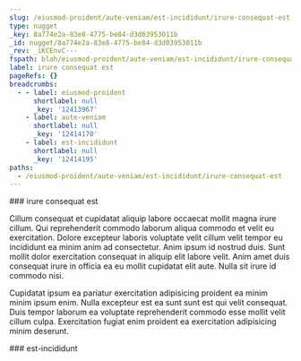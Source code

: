 ```yaml
---
slug: /eiusmod-proident/aute-veniam/est-incididunt/irure-consequat-est
type: nugget
_key: 8a774e2a-83e8-4775-be84-d3d03953011b
_id: nugget/8a774e2a-83e8-4775-be84-d3d03953011b
_rev: _iKCEnvC---
fspath: blah/eiusmod-proident/aute-veniam/est-incididunt/irure-consequat-est.md
label: irure consequat est
pageRefs: {}
breadcrumbs:
  - - label: eiusmod-proident
      shortlabel: null
      _key: '12413967'
    - label: aute-veniam
      shortlabel: null
      _key: '12414170'
    - label: est-incididunt
      shortlabel: null
      _key: '12414195'
paths:
  - /eiusmod-proident/aute-veniam/est-incididunt/irure-consequat-est
---
```


<NuggetArea>
<Nugget slug="/eiusmod-proident/aute-veniam/est-incididunt/irure-consequat-est" type="nugget" _key="8a774e2a-83e8-4775-be84-d3d03953011b" _id="nugget/8a774e2a-83e8-4775-be84-d3d03953011b" _rev="_iKCEnvC---" fspath="blah/eiusmod-proident/aute-veniam/est-incididunt/irure-consequat-est.md" label="irure consequat est" paths="/eiusmod-proident/aute-veniam/est-incididunt/irure-consequat-est">
<NuggetBody>
### irure consequat est

Cillum consequat et cupidatat aliquip labore occaecat mollit magna irure cillum. Qui reprehenderit commodo laborum aliqua commodo et velit eu exercitation. Dolore excepteur laboris voluptate velit cillum velit tempor eu incididunt ea minim anim ad consectetur. Anim ipsum id nostrud duis. Sunt mollit dolor exercitation consequat in aliquip elit labore velit. Anim amet duis consequat irure in officia ea eu mollit cupidatat elit aute. Nulla sit irure id commodo nisi.

Cupidatat ipsum ea pariatur exercitation adipisicing proident ea minim minim ipsum enim. Nulla excepteur est ea sunt sunt est qui velit consequat. Duis tempor laborum ea voluptate reprehenderit commodo esse mollit velit cillum culpa. Exercitation fugiat enim proident ea exercitation adipisicing minim deserunt.

</NuggetBody>
<Breadcrumbs>
<Crumbs>
<Crumb _key="12413967" label="eiusmod-proident" /><Crumb _key="12414170" label="aute-veniam" /><Crumb _key="12414195" label="est-incididunt" />
</Crumbs>
</Breadcrumbs>
</Nugget>

<NuggetsInbound>
</NuggetsInbound>
<NuggetsOutbound>
</NuggetsOutbound>
</NuggetArea>
<PassagesInbound>
<Passage direction="inbound" type="passage" _key="12414195" _id="passage/12414195" _rev="_iKCEnv---A" label="est-incididunt" passage="est-incididunt" fspath="blah/eiusmod-proident/aute-veniam/est-incididunt" paths="/eiusmod-proident/aute-veniam/est-incididunt" slug="/eiusmod-proident/aute-veniam/est-incididunt">
<NuggetBody>
### est-incididunt

</NuggetBody>
<Breadcrumbs>
<Crumbs>
<Crumb _key="12413967" label="eiusmod-proident" /><Crumb _key="12414170" label="aute-veniam" />
</Crumbs>
</Breadcrumbs>
</Passage>

</PassagesInbound>
<PassagesOutbound>
</PassagesOutbound>